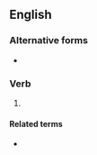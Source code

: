 {{also|pre-arranging}}

==English==

===Alternative forms===
* {{l|en|pre-arranging}}

===Verb===
{{head|en|verb form}}

# {{present participle of|prearrange|lang=en|nocat=1}}

====Related terms====
* {{l|en|pre-arrange}}